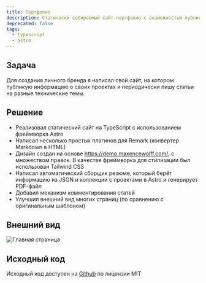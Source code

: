 ```yaml
---
title: Портфолио
description: Статически собираемый сайт-портфолио с возможностью публикации статей
deprecated: false
tags:
  - typescript
  - astro
---
```



## Задача

Для создания личного бренда я написал свой сайт, на котором публикую информацию о своих проектах и периодически пишу статьи на разные технические темы.

## Решение

- Реализовал статический сайт на TypeScript с использованием фреймворка Astro
- Написал несколько простых плагинов для Remark (конвертер Markdown в HTML)
- Дизайн создан на основе https://demo.maxencewolff.com/, с множеством правок. В качестве фреймворка для стилизации был использован Tailwind CSS
- Написал автоматический сборщик резюме, который берёт информацию из JSON и коллекции с проектами в Astro и генерирует PDF-файл
- Добавил механизм комментирования статей
- Улучшил внешний вид многих страниц (по сравнению с оригинальным шаблоном)

## Внешний вид

<Image src={home} alt="Главная страница"/>

## Исходный код

Исходный код доступен на [Github](https://github.com/dadyarri/portfolio) по лицензии MIT